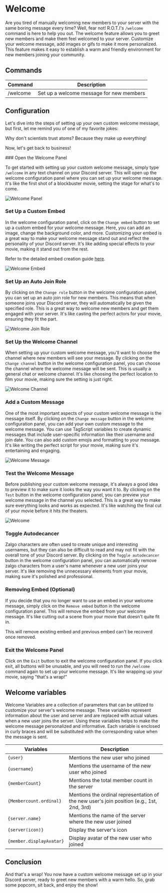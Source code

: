 
# Welcome

Are you tired of manually welcoming new members to your server with the same boring message every time? Well, fear not! R.O.T.I's `/welcome` command is here to help you out. The welcome feature allows you to greet new members and make them feel welcomed to your server. Customize your welcome message, add images or gifs to make it more personalized. This feature makes it easy to establish a warm and friendly environment for new members joining your community.

## Commands

| Command  | Description                              |
| -------- | ---------------------------------------- |
| /welcome | Set up a welcome message for new members |

## Configuration

Let's dive into the steps of setting up your own custom welcome message, but first, let me remind you of one of my favorite jokes:

<Callout type="info" emoji="👻">
  Why don't scientists trust atoms? Because they make up everything!
</Callout>

Now, let's get back to business!

<Steps>
### Open the Welcome Panel

To get started with setting up your custom welcome message, simply type `/welcome` in any text channel on your Discord server. This will open up the welcome configuration panel where you can set up your welcome message. It's like the first shot of a blockbuster movie, setting the stage for what's to come.

![Welcome Panel](./img/welcome-panel.png)

### Set Up a Custom Embed

In the welcome configuration panel, click on the `Change embed` button to set up a custom embed for your welcome message. Here, you can add an image, change the background color, and more. Customizing your embed is a great way to make your welcome message stand out and reflect the personality of your Discord server. It's like adding special effects to your movie, making it stand out from the rest.

Refer to the detailed embed creation guide [here](/basic-configuration/embeds).

![Welcome Embed](./img/welcome-embed.png)

### Set Up an Auto Join Role

By clicking on the `Change role` button in the welcome configuration panel, you can set up an auto join role for new members. This means that when someone joins your Discord server, they will automatically be given the specified role. This is a great way to welcome new members and get them engaged with your server. It's like casting the perfect actors for your movie, ensuring they fit the part.

![Welcome Join Role](./img/welcome-role.png)

### Set Up the Welcome Channel

When setting up your custom welcome message, you'll want to choose the channel where new members will see your message. By clicking on the `Change channel` button in the welcome configuration panel, you can choose the channel where the welcome message will be sent. This is usually a general chat or welcome channel. It's like choosing the perfect location to film your movie, making sure the setting is just right.

![Welcome Channel](./img/welcome-channel.png)

### Add a Custom Message

One of the most important aspects of your custom welcome message is the message itself. By clicking on the `Change message` button in the welcome configuration panel, you can add your own custom message to the welcome message. You can use TagScript variables to create dynamic messages that include user-specific information like their username and join date. You can also add custom emojis and formatting to your message. It's like writing the perfect script for your movie, making sure it's entertaining and engaging.

![Welcome Message](./img/welcome-message.png)

### Test the Welcome Message

Before publishing your custom welcome message, it's always a good idea to preview it to make sure it looks the way you want it to. By clicking on the `Test` button in the welcome configuration panel, you can preview your welcome message in the channel you selected. This is a great way to make sure everything looks and works as expected. It's like watching the final cut of your movie before it hits the theaters.

![Welcome](./img/welcome-ss.png)
</Steps>

### Toggle Autodecancer

Zalgo characters are often used to create unique and interesting usernames, but they can also be difficult to read and may not fit with the overall tone of your Discord server. By clicking on the `Toggle autodecancer` button in the welcome configuration panel, you can automatically remove zalgo characters from a user's name whenever a new user joins your server. It's like removing the unnecessary elements from your movie, making sure it's polished and professional.

### Removing Embed (Optional)

If you decide that you no longer want to use an embed in your welcome message, simply click on the `Remove embed` button in the welcome configuration panel. This will remove the embed from your welcome message. It's like cutting out a scene from your movie that doesn't quite fit in.

<Callout type="warning" emoji="⚠️">
  This will remove existing embed and previous embed can't be recoverd once removed.
</Callout>

### Exit the Welcome Panel

Click on the `Exit` button to exit the welcome configuration panel. If you click exit, all buttons will be unusable, and you will need to run the `/welcome` command again to set up your welcome message. It's like wrapping up your movie, saying "that's a wrap!"

## Welcome variables

Welcome Variables are a collection of parameters that can be utilized to customize your server's welcome message. These variables represent information about the user and server and are replaced with actual values when a new user joins the server. Using these variables helps to make the welcome message personalized and informative. Each variable is enclosed in curly braces and will be substituted with the corresponding value when the message is sent.

| Variables              | Description                                                                               |
| ---------------------- | ----------------------------------------------------------------------------------------- |
| `{user}`                 | Mentions the new user who joined                                                          |
| `{username}`             | Mentions the username of the new user who joined                                          |
| `{memberCount}`          | Mentions the total member count in the server                                             |
| `{Membercount.ordinal}`  | Mentions the ordinal representation of the new user's join position (e.g., 1st, 2nd, 3rd) |
| `{server.name}`          | Mentions the name of the server where the new user joined                                 |
| `{server(icon)}`         | Display the server's icon                                                                 |
| `{member.displayAvatar}` | Display avatar of the new user who joined                                                 |

## <span className="txp">Conclusion</span>

And that's a wrap! You now have a custom welcome message set up in your Discord server, ready to greet new members with a warm hello. So, grab some popcorn, sit back, and enjoy the show!
